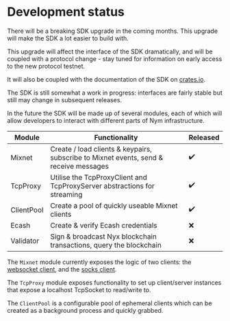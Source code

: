 # Development status



<Callout type="warning">
  There will be a breaking SDK upgrade in the coming months. This upgrade will make the SDK a lot easier to build with.

This upgrade will affect the interface of the SDK dramatically, and will be coupled with a protocol change - stay tuned for information on early access to the new protocol testnet.

It will also be coupled with the documentation of the SDK on [crates.io](https://crates.io/).
</Callout>

The SDK is still somewhat a work in progress: interfaces are fairly stable but still may change in subsequent releases.

In the future the SDK will be made up of several modules, each of which will allow developers to interact with different parts of Nym infrastructure.

| Module    | Functionality                                                                         | Released |
|-----------|---------------------------------------------------------------------------------------|----------|
| Mixnet    | Create / load clients & keypairs, subscribe to Mixnet events, send & receive messages | ✔️        |
| TcpProxy  | Utilise the TcpProxyClient and TcpProxyServer abstractions for streaming              | ✔️        |
| ClientPool| Create a pool of quickly useable Mixnet clients                                       | ✔️        |
| Ecash     | Create & verify Ecash credentials                                                     | ❌        |
| Validator | Sign & broadcast Nyx blockchain transactions, query the blockchain                    | ❌        |

The `Mixnet` module currently exposes the logic of two clients: the [websocket client](../clients/websocket), and the [socks client](../clients/socks5).

The `TcpProxy` module exposes functionality to set up client/server instances that expose a localhost TcpSocket to read/write to.

The `ClientPool` is a configurable pool of ephemeral clients which can be created as a background process and quickly grabbed.
